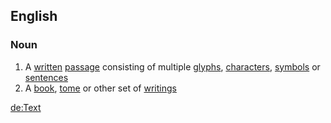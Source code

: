 ==English==
===Noun===
#A [[written]] [[passage]] consisting of multiple [[glyph]]s, [[character]]s, [[symbol]]s or [[sentence]]s
#A [[book]], [[tome]] or other set of [[writing]]s

[[de:Text]]